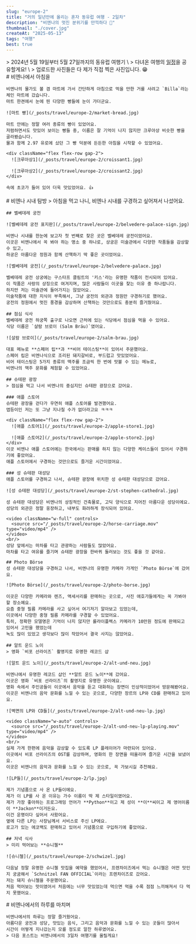 ```yaml
---
slug: "europe-2"
title: "거의 일년만에 올리는 혼자 동유럽 여행 - 2일차"
description: "비엔나의 멋진 분위기를 만끽하다 🏰"
thumbnail: "./cover.jpg"
createAt: "2025-05-13"
tags: "여행"
best: true
---
```


<div className="flex flex-col gap-10">
  > 2024년 5월 19일부터 5월 27일까지의 동유럽 여행기 \
  > 다녀온 여행의 <a href="https://triple.guide/trips/plan/mAQOE108z6Xp2JnLNWpJrGxweD2Y4y" target="_blank">일정</a>을 공유할게요! \
  > 업로드한 사진들은 다 제가 직접 찍은 사진입니다. 😁

  <div>
    # 비엔나에서 아침을

    비엔나의 물가도 볼 겸 마트에 가서 간단하게 아침으로 먹을 만한 거를 사려고 `Billa`라는 체인 마트에 갔습니다.  
    마트 한켠에서 눈에 띈 다양한 빵들에 눈이 가더군요.
    
    ![마트 빵](/_posts/travel/europe-2/market-bread.jpg)

    마트 안에는 정말 여러 종류의 빵이 있었어요.  
    저렴하면서도 맛있어 보이는 빵들 중, 이름은 잘 기억이 나지 않지만 크루아상 비슷한 빵을 골라봤습니다.  
    물과 함께 2.97 유로에 샀던 그 빵 덕분에 든든한 아침을 시작할 수 있었어요.

    <div className="flex flex-row gap-2">
      ![크루아상1](/_posts/travel/europe-2/croissant1.jpg)

      ![크루아상2](/_posts/travel/europe-2/croissant2.jpg)
    </div>

    속에 초코가 들어 있어 더욱 맛있었어요. 👍
  </div>

  <div>
    # 비엔나 시내 탐방
    > 아침을 먹고 나니, 비엔나 시내를 구경하고 싶어져서 나섰어요.

    ## 벨베데레 궁전

    ![벨베데레 궁전 표지판](/_posts/travel/europe-2/belvedere-palace-sign.jpg)
    
    비엔나 시내를 한눈에 보고자 첫 번째로 찾은 곳은 벨베데레 궁전이었어요.  
    이곳은 비엔나에서 꼭 봐야 하는 명소 중 하나로, 상궁은 미술관에서 다양한 작품들을 감상할 수 있고,  
    하궁은 아름다운 정원과 함께 산책하기 딱 좋은 곳이었어요.

    ![벨베데레 궁전](/_posts/travel/europe-2/belvedere-palace.jpg)

    벨베데레 궁전 상궁에는 구스타프 클림트의 '키스'라는 유명한 작품이 전시되어 있어요.
    이 작품은 사랑의 상징으로 여겨지며, 많은 사람들이 이곳을 찾는 이유 중 하나랍니다.
    하지만 저는 미술관에 들어가지는 않았어요.
    미술작품에 대한 지식이 부족해서, 그냥 궁전의 외관과 정원만 구경하기로 했어요.
    궁전의 정원에서 멋진 풍경을 감상하며 산책하는 것만으로도 충분히 즐거웠어요.

    ## 점심 식사
    벨베데레 궁전 하궁쪽 출구로 나오면 근처에 있는 식당에서 점심을 먹을 수 있어요.
    식당 이름은 `살람 브로이 (Salm Bräu)`였어요.
    
    ![살람 브로이](/_posts/travel/europe-2/salm-brau.jpg)

    대표 메뉴로 **스페어 립**과 **비어 테이스팅**이 있어서 주문했어요.
    스페어 립은 비엔나식으로 조리된 돼지갈비로, 부드럽고 맛있었어요.
    비어 테이스팅은 5가지 종류의 맥주를 조금씩 한 번에 맛볼 수 있는 메뉴로,
    비엔나의 맥주 문화를 체험할 수 있었어요.

    ## 슈테판 광장
    > 점심을 먹고 나서 비엔나의 중심지인 슈테판 광장으로 갔어요.

    ### 애플 스토어
    슈테판 광장을 걷다가 우연히 애플 스토어를 발견했어요.
    앱등이인 저는 또 그냥 지나칠 수가 없더라고요 ㅋㅋㅋ

    <div className="flex flex-row gap-2">
      ![애플 스토어1](/_posts/travel/europe-2/apple-store1.jpg)

      ![애플 스토어2](/_posts/travel/europe-2/apple-store2.jpg)
    </div>
    이곳 비엔나 애플 스토어에는 한국에서는 판매를 하지 않는 다양한 케이스들이 있어서 구경하기에 좋았어요.
    애플 스토어에서 구경하는 것만으로도 즐거운 시간이었어요.

    ### 성 슈테판 대성당
    애플 스토어를 구경하고 나서, 슈테판 광장에 위치한 성 슈테판 대성당으로 갔어요.

    ![성 슈테판 대성당](/_posts/travel/europe-2/st-stephen-cathedral.jpg)

    성 슈테판 대성당은 비엔나의 상징적인 건축물로, 고딕 양식으로 지어진 아름다운 성당이에요.
    성당의 외관은 정말 웅장하고, 내부도 화려하게 장식되어 있어요.

    <video className="w-full" controls>
      <source src="/_posts/travel/europe-2/horse-carriage.mov" type="video/mp4" />
    </video>
    <br/>
    성당 앞에서는 마차를 타고 관광하는 사람들도 많았어요.
    마차를 타고 여유를 즐기며 슈테판 광장을 한바퀴 둘러보는 것도 좋을 것 같아요.

    ## Photo Börse
    성 슈테판 대성당을 구경하고 나서, 비엔나의 유명한 카메라 가게인 `Photo Börse`에 갔어요.
    
    ![Photo Börse](/_posts/travel/europe-2/photo-borse.jpg)

    이곳은 다양한 카메라와 렌즈, 액세서리를 판매하는 곳으로, 사진 애호가들에게는 꼭 가봐야 할 장소예요.
    요즘 중형 필름 카메라를 사고 싶어서 여기저기 알아보고 있었는데,
    이곳에서 다양한 중형 필름 카메라를 구경할 수 있었어요.
    특히, 정확한 모델명은 기억이 나지 않지만 롤라이플렉스 카메라가 10만원 정도에 판매되고 있어서 고민을 했었는데
    녹도 많이 있었고 생각보다 많이 작았어서 결국 사지는 않았어요.

    ## 알트 운드 노이
    > 영화 `비포 선라이즈` 촬영지로 유명한 레코드 샵

    ![알트 운드 노이](/_posts/travel/europe-2/alt-und-neu.jpg)

    비엔나에서 유명한 레코드 샵인 **알트 운드 노이**에 갔어요.
    이곳은 영화 `비포 선라이즈`의 촬영지로 유명한 곳이에요.
    영화 속에서 주인공들이 이곳에서 음악을 듣고 대화하는 장면이 인상적이었어서 방문해봤어요.
    이곳은 비엔나의 음악 문화를 느낄 수 있는 곳으로, 다양한 장르의 LP와 CD를 판매하고 있어요.

    ![벽면의 LP와 CD들](/_posts/travel/europe-2/alt-und-neu-lp.jpg)

    <video className="w-auto" controls>
      <source src="/_posts/travel/europe-2/alt-und-neu-lp-playing.mov" type="video/mp4" />
    </video>
    <br/>
    실제 가게 한편에 음악을 감상할 수 있도록 LP 플레이어가 마련되어 있어요.
    이곳에서 비포 선라이즈의 OST를 감상하며, 영화의 한 장면을 떠올리며 즐거운 시간을 보냈어요.
    이곳은 비엔나의 음악과 문화를 느낄 수 있는 곳으로, 꼭 가보시길 추천해요.

    ![LP들](/_posts/travel/europe-2/lp.jpg)

    제가 기념품으로 사 온 LP들이에요.
    제가 이 LP를 사 온 이유는 가수 이름이 딱 제 스타일이였어요.
    제가 가장 좋아하는 프로그래밍 언어가 **Python**이고 제 성이 **이**씨이고 제 영어이름이 **Jackon**이거든요.
    이건 운명이다 싶어서 사왔어요.
    옆에 다른 LP는 사장님께서 서비스로 주신 LP에요.
    로고가 있는 에코백도 판매하고 있어서 기념품으로 구입하기에 좋았어요.

    ## 저녁 식사
    > 미리 먹어보는 **슈니첼**

    ![슈니첼](/_posts/travel/europe-2/schwizel.jpg)

    다음날 정말 유명한 슈니첼 맛집을 예약을 했었어서, 프렌차이즈에서 먹는 슈니첼은 어떤 맛인지 궁굼해서 `Schnitzel FAN OFFICIAL`이라는 프렌차이즈로 갔어요.
    저는 돼지 슈니첼을 주문했어요.
    처음 먹어보는 맛이였어서 처음에는 너무 맛있었는데 먹으면 먹을 수록 점점 느끼해져서 다 먹지 못했어요.
  </div>

  <div>
    # 비엔나에서의 하루를 마치며

    비엔나에서의 하루는 정말 즐거웠어요.
    아름다운 궁전과 성당, 맛있는 음식, 그리고 음악과 문화를 느낄 수 있는 곳들이 많아서  
    시간이 어떻게 지나갔는지 모를 정도로 알찬 하루였어요.
    > 다음 포스트는 비엔나에서의 3일차 여행기를 올릴게요!
  </div>
</div>